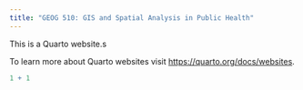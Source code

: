 ```yaml
---
title: "GEOG 510: GIS and Spatial Analysis in Public Health"
---
```


This is a Quarto website.s

To learn more about Quarto websites visit <https://quarto.org/docs/websites>.

```r
1 + 1
```
